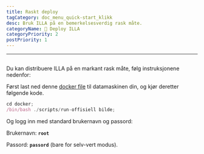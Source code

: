```yaml
---
title: Raskt deploy
tagCategory: doc_menu_quick-start_klikk
desc: Bruk ILLA på en bemerkelsesverdig rask måte.
categoryName: 👷 Deploy ILLA
categoryPriority: 2
postPriority: 1
---
```


* * *

## <h2 hidden>Distribuer raskt</h2>

Du kan distribuere ILLA på en markant rask måte, følg instruksjonene nedenfor:

Først last ned denne [docker file](https://github.com/illacloud/deploy-illa-manually/tree/main/docker) til datamaskinen din, og kjør deretter følgende kode.

```jsx
cd docker;
/bin/bash ./scripts/run-offisiell bilde;
```

Og logg inn med standard brukernavn og passord:

Brukernavn: **`root`**

Passord: **`passord`** (bare for selv-vert modus).
